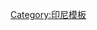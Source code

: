 {{Navbox
| name  = Indonesia Vice Presidents
| title = [[印度尼西亚副总统]]
| state    = {{{state|autocollapse}}}
| listclass = hlist
| image = [[File:Indonesian Vice Presidential Seal gold.svg|70px|印度尼西亚副总统徽章]]
| list1 =
* [[穆罕默德·哈達]]
* {{le|哈孟庫布沃諾九世|Hamengkubuwono IX}}
* {{le|阿丹·馬力克|Adam Malik}}
* {{le|烏馬爾·威拉哈迪庫蘇馬|Umar Wirahadikusumah}}
* {{le|蘇達莫諾|Sudharmono}}
* {{le|特里·蘇特里斯諾|Try Sutrisno}}
* [[優素福·哈比比]]
* [[梅加瓦蒂·苏加诺普特丽]]
* {{le|哈姆扎·哈兹|Hamzah Haz}}
* [[優素福·卡拉]]（第一次）
* {{le|布迪約諾|Boediono}} 
* [[優素福·卡拉]]（第二次）
* [[馬魯夫·阿敏]]
}}<noinclude>
{{collapsible option}}
[[Category:印尼模板]]
</noinclude>